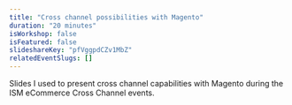 ```yaml
---
title: "Cross channel possibilities with Magento"
duration: "20 minutes"
isWorkshop: false
isFeatured: false
slideshareKey: "pfVggpdCZv1MbZ"
relatedEventSlugs: []
---
```


Slides I used to present cross channel capabilities with Magento during the ISM eCommerce Cross Channel events.